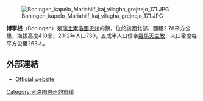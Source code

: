 [[Image:Boningen_kapelo_Mariahilf_kaj_vilagha_grejnejo_171.JPG|right]]

'''博寧根'''（Boningen）是[[瑞士|瑞士]][[索洛圖恩州|索洛圖恩州]]的鎮，位於該國北部，面積2.78平方公里，海拔高度410米，2012年人口730，五成半人口信奉[[羅馬天主教|羅馬天主教]]，人口密度每平方公里263人。

==外部連結==
* [http://www.boningen.ch Official website] {{Wayback|url=http://www.boningen.ch/ |date=20071017213528 }} {{de icon}}

{{Switzerland-geo-stub}}
[[Category:索洛图恩州的市镇|Category:索洛图恩州的市镇]]